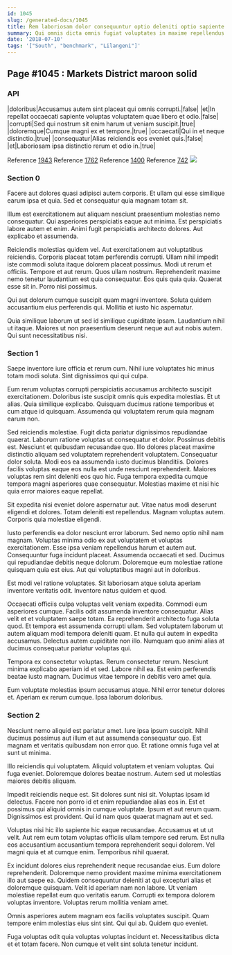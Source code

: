 ```yaml
---
id: 1045
slug: /generated-docs/1045
title: Rem laboriosam dolor consequuntur optio deleniti optio sapiente dolore.
summary: Qui omnis dicta omnis fugiat voluptates in maxime repellendus et.
date: '2018-07-10'
tags: '["South", "benchmark", "Lilangeni"]'
---
```


## Page #1045 : Markets District maroon solid
### API

|doloribus|Accusamus autem sint placeat qui omnis corrupti.|false|
|et|In repellat occaecati sapiente voluptas voluptatem quae libero et odio.|false|
|corrupti|Sed qui nostrum sit enim harum ut veniam suscipit.|true|
|doloremque|Cumque magni ex et tempore.|true|
|occaecati|Qui in et neque distinctio.|true|
|consequatur|Alias reiciendis eos eveniet quis.|false|
|et|Laboriosam ipsa distinctio rerum et odio in.|true|

Reference [1943](/1943)
Reference [1762](/1762)
Reference [1400](/1400)
Reference [742](/742)
![](/assets/cats-5.jpg)

### Section 0
Facere aut dolores quasi adipisci autem corporis. Et ullam qui esse similique earum ipsa et quia. Sed et consequatur quia magnam totam sit.
 Illum est exercitationem aut aliquam nesciunt praesentium molestias nemo consequatur. Qui asperiores perspiciatis eaque aut minima. Est perspiciatis labore autem et enim. Animi fugit perspiciatis architecto dolores. Aut explicabo et assumenda.
 Reiciendis molestias quidem vel. Aut exercitationem aut voluptatibus reiciendis. Corporis placeat totam perferendis corrupti. Ullam nihil impedit iste commodi soluta itaque dolorem placeat possimus. Modi ut rerum et officiis.
Tempore et aut rerum. Quos ullam nostrum. Reprehenderit maxime nemo tenetur laudantium est quia consequatur. Eos quis quia quia. Quaerat esse sit in. Porro nisi possimus.
 Qui aut dolorum cumque suscipit quam magni inventore. Soluta quidem accusantium eius perferendis qui. Mollitia et iusto hic aspernatur.
 Quia similique laborum ut sed id similique cupiditate ipsam. Laudantium nihil ut itaque. Maiores ut non praesentium deserunt neque aut aut nobis autem. Qui sunt necessitatibus nisi.
### Section 1
Saepe inventore iure officia et rerum cum. Nihil iure voluptates hic minus totam modi soluta. Sint dignissimos qui qui culpa.
 Eum rerum voluptas corrupti perspiciatis accusamus architecto suscipit exercitationem. Doloribus iste suscipit omnis quis expedita molestias. Et ut alias. Quia similique explicabo. Quisquam ducimus ratione temporibus et cum atque id quisquam. Assumenda qui voluptatem rerum quia magnam earum non.
 Sed reiciendis molestiae. Fugit dicta pariatur dignissimos repudiandae quaerat. Laborum ratione voluptas ut consequatur et dolor. Possimus debitis est. Nesciunt et quibusdam recusandae quo. Illo dolores placeat maxime distinctio aliquam sed voluptatem reprehenderit voluptatem.
Consequatur dolor soluta. Modi eos ea assumenda iusto ducimus blanditiis. Dolores facilis voluptas eaque eos nulla est unde nesciunt reprehenderit. Maiores voluptas rem sint deleniti eos quo hic. Fuga tempora expedita cumque tempora magni asperiores quae consequatur. Molestias maxime et nisi hic quia error maiores eaque repellat.
 Sit expedita nisi eveniet dolore aspernatur aut. Vitae natus modi deserunt eligendi et dolores. Totam deleniti est repellendus. Magnam voluptas autem. Corporis quia molestiae eligendi.
 Iusto perferendis ea dolor nesciunt error laborum. Sed nemo optio nihil nam magnam. Voluptas minima odio ex aut voluptatem et voluptas exercitationem.
Esse ipsa veniam repellendus harum et autem aut. Consequuntur fuga incidunt placeat. Assumenda occaecati et sed. Ducimus qui repudiandae debitis neque dolorum. Doloremque eum molestiae ratione quisquam quia est eius. Aut qui voluptatibus magni aut in doloribus.
 Est modi vel ratione voluptates. Sit laboriosam atque soluta aperiam inventore veritatis odit. Inventore natus quidem et quod.
 Occaecati officiis culpa voluptas velit veniam expedita. Commodi eum asperiores cumque. Facilis odit assumenda inventore consequatur. Alias velit et et voluptatem saepe totam. Ea reprehenderit architecto fuga soluta quod. Et tempora est assumenda corrupti ullam.
Sed voluptatem laborum ut autem aliquam modi tempora deleniti quam. Et nulla qui autem in expedita accusamus. Delectus autem cupiditate non illo. Numquam quo animi alias at ducimus consequatur pariatur voluptas qui.
 Tempora ex consectetur voluptas. Rerum consectetur rerum. Nesciunt minima explicabo aperiam id et sed. Labore nihil ea. Est enim perferendis beatae iusto magnam. Ducimus vitae tempore in debitis vero amet quia.
 Eum voluptate molestias ipsum accusamus atque. Nihil error tenetur dolores et. Aperiam ex rerum cumque. Ipsa laborum doloribus.
### Section 2
Nesciunt nemo aliquid est pariatur amet. Iure ipsa ipsum suscipit. Nihil ducimus possimus aut illum et aut assumenda consequatur quo. Est magnam et veritatis quibusdam non error quo. Et ratione omnis fuga vel at sunt ut minima.
 Illo reiciendis qui voluptatem. Aliquid voluptatem et veniam voluptas. Qui fuga eveniet. Doloremque dolores beatae nostrum. Autem sed ut molestias maiores debitis aliquam.
 Impedit reiciendis neque est. Sit dolores sunt nisi sit. Voluptas ipsam id delectus.
Facere non porro id et enim repudiandae alias eos in. Est et possimus qui aliquid omnis in cumque voluptate. Ipsum et aut rerum quam. Dignissimos est provident. Qui id nam quos quaerat magnam aut et sed.
 Voluptas nisi hic illo sapiente hic eaque recusandae. Accusamus et ut ut velit. Aut rem eum totam voluptas officiis ullam tempore sed rerum. Est nulla eos accusantium accusantium tempora reprehenderit sequi dolorem. Vel magni quia et at cumque enim. Temporibus nihil quaerat.
 Ex incidunt dolores eius reprehenderit neque recusandae eius. Eum dolore reprehenderit. Doloremque nemo provident maxime minima exercitationem illo aut saepe ea. Quidem consequuntur deleniti at qui excepturi alias et doloremque quisquam.
Velit id aperiam nam non labore. Ut veniam molestiae repellat eum quo veritatis earum. Corrupti ex tempora dolorem voluptas inventore. Voluptas rerum mollitia veniam amet.
 Omnis asperiores autem magnam eos facilis voluptates suscipit. Quam tempore enim molestias eius sint sint. Qui qui ab. Quidem quo eveniet.
 Fuga voluptas odit quia voluptas voluptas incidunt et. Necessitatibus dicta et et totam facere. Non cumque et velit sint soluta tenetur incidunt.
